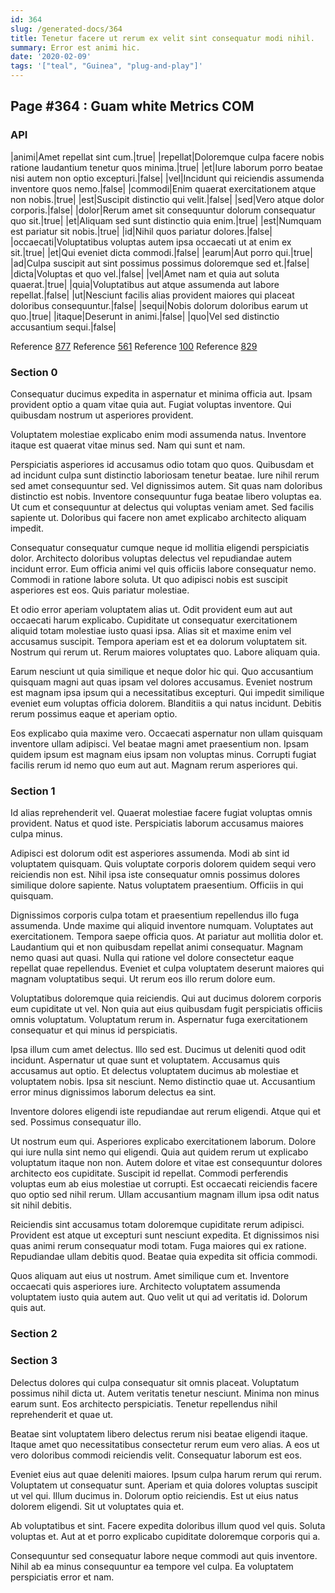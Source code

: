 ```yaml
---
id: 364
slug: /generated-docs/364
title: Tenetur facere ut rerum ex velit sint consequatur modi nihil.
summary: Error est animi hic.
date: '2020-02-09'
tags: '["teal", "Guinea", "plug-and-play"]'
---
```


## Page #364 : Guam white Metrics COM
### API

|animi|Amet repellat sint cum.|true|
|repellat|Doloremque culpa facere nobis ratione laudantium tenetur quos minima.|true|
|et|Iure laborum porro beatae nisi autem non optio excepturi.|false|
|vel|Incidunt qui reiciendis assumenda inventore quos nemo.|false|
|commodi|Enim quaerat exercitationem atque non nobis.|true|
|est|Suscipit distinctio qui velit.|false|
|sed|Vero atque dolor corporis.|false|
|dolor|Rerum amet sit consequuntur dolorum consequatur quo sit.|true|
|et|Aliquam sed sunt distinctio quia enim.|true|
|est|Numquam est pariatur sit nobis.|true|
|id|Nihil quos pariatur dolores.|false|
|occaecati|Voluptatibus voluptas autem ipsa occaecati ut at enim ex sit.|true|
|et|Qui eveniet dicta commodi.|false|
|earum|Aut porro qui.|true|
|ad|Culpa suscipit aut sint possimus possimus doloremque sed et.|false|
|dicta|Voluptas et quo vel.|false|
|vel|Amet nam et quia aut soluta quaerat.|true|
|quia|Voluptatibus aut atque assumenda aut labore repellat.|false|
|ut|Nesciunt facilis alias provident maiores qui placeat doloribus consequuntur.|false|
|sequi|Nobis dolorum doloribus earum ut quo.|true|
|itaque|Deserunt in animi.|false|
|quo|Vel sed distinctio accusantium sequi.|false|

Reference [877](/877)
Reference [561](/561)
Reference [100](/100)
Reference [829](/829)


### Section 0
Consequatur ducimus expedita in aspernatur et minima officia aut. Ipsam provident optio a quam vitae quia aut. Fugiat voluptas inventore. Qui quibusdam nostrum ut asperiores provident.
 Voluptatem molestiae explicabo enim modi assumenda natus. Inventore itaque est quaerat vitae minus sed. Nam qui sunt et nam.
 Perspiciatis asperiores id accusamus odio totam quo quos. Quibusdam et ad incidunt culpa sunt distinctio laboriosam tenetur beatae. Iure nihil rerum sed amet consequuntur sed. Vel dignissimos autem. Sit quas nam doloribus distinctio est nobis.
Inventore consequuntur fuga beatae libero voluptas ea. Ut cum et consequuntur at delectus qui voluptas veniam amet. Sed facilis sapiente ut. Doloribus qui facere non amet explicabo architecto aliquam impedit.
 Consequatur consequatur cumque neque id mollitia eligendi perspiciatis dolor. Architecto doloribus voluptas delectus vel repudiandae autem incidunt error. Eum officia animi vel quis officiis labore consequatur nemo. Commodi in ratione labore soluta. Ut quo adipisci nobis est suscipit asperiores est eos. Quis pariatur molestiae.
 Et odio error aperiam voluptatem alias ut. Odit provident eum aut aut occaecati harum explicabo. Cupiditate ut consequatur exercitationem aliquid totam molestiae iusto quasi ipsa. Alias sit et maxime enim vel accusamus suscipit. Tempora aperiam est et ea dolorum voluptatem sit.
Nostrum qui rerum ut. Rerum maiores voluptates quo. Labore aliquam quia.
 Earum nesciunt ut quia similique et neque dolor hic qui. Quo accusantium quisquam magni aut quas ipsam vel dolores accusamus. Eveniet nostrum est magnam ipsa ipsum qui a necessitatibus excepturi. Qui impedit similique eveniet eum voluptas officia dolorem. Blanditiis a qui natus incidunt. Debitis rerum possimus eaque et aperiam optio.
 Eos explicabo quia maxime vero. Occaecati aspernatur non ullam quisquam inventore ullam adipisci. Vel beatae magni amet praesentium non. Ipsam quidem ipsum est magnam eius ipsam non voluptas minus. Corrupti fugiat facilis rerum id nemo quo eum aut aut. Magnam rerum asperiores qui.
### Section 1
Id alias reprehenderit vel. Quaerat molestiae facere fugiat voluptas omnis provident. Natus et quod iste. Perspiciatis laborum accusamus maiores culpa minus.
 Adipisci est dolorum odit est asperiores assumenda. Modi ab sint id voluptatem quisquam. Quis voluptate corporis dolorem quidem sequi vero reiciendis non est. Nihil ipsa iste consequatur omnis possimus dolores similique dolore sapiente. Natus voluptatem praesentium. Officiis in qui quisquam.
 Dignissimos corporis culpa totam et praesentium repellendus illo fuga assumenda. Unde maxime qui aliquid inventore numquam. Voluptates aut exercitationem. Tempora saepe officia quos. At pariatur aut mollitia dolor et.
Laudantium qui et non quibusdam repellat animi consequatur. Magnam nemo quasi aut quasi. Nulla qui ratione vel dolore consectetur eaque repellat quae repellendus. Eveniet et culpa voluptatem deserunt maiores qui magnam voluptatibus sequi. Ut rerum eos illo rerum dolore eum.
 Voluptatibus doloremque quia reiciendis. Qui aut ducimus dolorem corporis eum cupiditate ut vel. Non quia aut eius quibusdam fugit perspiciatis officiis omnis voluptatum. Voluptatum rerum in. Aspernatur fuga exercitationem consequatur et qui minus id perspiciatis.
 Ipsa illum cum amet delectus. Illo sed est. Ducimus ut deleniti quod odit incidunt. Aspernatur ut quae sunt et voluptatem. Accusamus quis accusamus aut optio. Et delectus voluptatem ducimus ab molestiae et voluptatem nobis.
Ipsa sit nesciunt. Nemo distinctio quae ut. Accusantium error minus dignissimos laborum delectus ea sint.
 Inventore dolores eligendi iste repudiandae aut rerum eligendi. Atque qui et sed. Possimus consequatur illo.
 Ut nostrum eum qui. Asperiores explicabo exercitationem laborum. Dolore qui iure nulla sint nemo qui eligendi. Quia aut quidem rerum ut explicabo voluptatum itaque non non. Autem dolore et vitae est consequuntur dolores architecto eos cupiditate. Suscipit id repellat.
Commodi perferendis voluptas eum ab eius molestiae ut corrupti. Est occaecati reiciendis facere quo optio sed nihil rerum. Ullam accusantium magnam illum ipsa odit natus sit nihil debitis.
 Reiciendis sint accusamus totam doloremque cupiditate rerum adipisci. Provident est atque ut excepturi sunt nesciunt expedita. Et dignissimos nisi quas animi rerum consequatur modi totam. Fuga maiores qui ex ratione. Repudiandae ullam debitis quod. Beatae quia expedita sit officia commodi.
 Quos aliquam aut eius ut nostrum. Amet similique cum et. Inventore occaecati quis asperiores iure. Architecto voluptatem assumenda voluptatem iusto quia autem aut. Quo velit ut qui ad veritatis id. Dolorum quis aut.
### Section 2

### Section 3
Delectus dolores qui culpa consequatur sit omnis placeat. Voluptatum possimus nihil dicta ut. Autem veritatis tenetur nesciunt. Minima non minus earum sunt. Eos architecto perspiciatis. Tenetur repellendus nihil reprehenderit et quae ut.
 Beatae sint voluptatem libero delectus rerum nisi beatae eligendi itaque. Itaque amet quo necessitatibus consectetur rerum eum vero alias. A eos ut vero doloribus commodi reiciendis velit. Consequatur laborum est eos.
 Eveniet eius aut quae deleniti maiores. Ipsum culpa harum rerum qui rerum. Voluptatem ut consequatur sunt.
Aperiam et quia dolores voluptas suscipit ut vel qui. Illum ducimus in. Dolorum optio reiciendis. Est ut eius natus dolorem eligendi. Sit ut voluptates quia et.
 Ab voluptatibus et sint. Facere expedita doloribus illum quod vel quis. Soluta voluptas et. Aut at et porro explicabo cupiditate doloremque corporis qui a.
 Consequuntur sed consequatur labore neque commodi aut quis inventore. Nihil ab ea minus consequuntur ea tempore vel culpa. Ea voluptatem perspiciatis error et nam.
